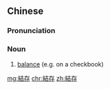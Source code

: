 {{also|结存}}
==Chinese==
{{zh-forms|s=结存}}

===Pronunciation===
{{zh-pron
|m=jiécún
|c=git3 cyun4
|mn=kh,qz,tp,xm,zz:kiat-chûn
|cat=n
}}

===Noun===
{{zh-noun}}
# [[balance]] (e.g. on a checkbook)

[[mg:結存]]
[[chr:結存]]
[[zh:結存]]